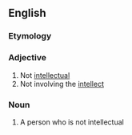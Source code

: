 ==English==

===Etymology===
{{prefix|en|non|intellectual}}

===Adjective===
{{en-adj}}

# Not [[intellectual]]
# Not involving the [[intellect]]

===Noun===
{{en-noun}}

# A person who is not intellectual